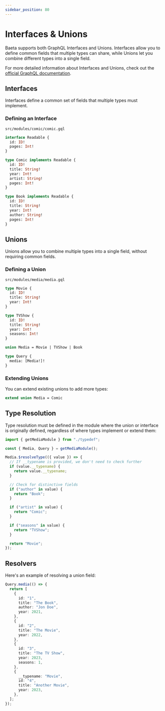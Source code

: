 ```yaml
---
sidebar_position: 80
---
```


# Interfaces & Unions

Baeta supports both GraphQL Interfaces and Unions. Interfaces allow you to define common fields that multiple types can share, while Unions let you combine different types into a single field.

For more detailed information about Interfaces and Unions, check out the [official GraphQL documentation](https://graphql.org/learn/schema/#interfaces).

## Interfaces

Interfaces define a common set of fields that multiple types must implement.

### Defining an Interface

`src/modules/comic/comic.gql`

```graphql
interface Readable {
  id: ID!
  pages: Int!
}

type Comic implements Readable {
  id: ID!
  title: String!
  year: Int!
  artist: String!
  pages: Int!
}

type Book implements Readable {
  id: ID!
  title: String!
  year: Int!
  author: String!
  pages: Int!
}
```

## Unions

Unions allow you to combine multiple types into a single field, without requiring common fields.

### Defining a Union

`src/modules/media/media.gql`

```graphql
type Movie {
  id: ID!
  title: String!
  year: Int!
}

type TVShow {
  id: ID!
  title: String!
  year: Int!
  seasons: Int!
}

union Media = Movie | TVShow | Book

type Query {
  media: [Media!]!
}
```

### Extending Unions

You can extend existing unions to add more types:

```graphql
extend union Media = Comic
```

## Type Resolution

Type resolution must be defined in the module where the union or interface is originally defined, regardless of where types implement or extend them:

```typescript
import { getMediaModule } from "./typedef";

const { Media, Query } = getMediaModule();

Media.$resolveType(({ value }) => {
  // If __typename is provided, we don't need to check further
  if (value.__typename) {
    return value.__typename;
  }

  // Check for distinctive fields
  if ("author" in value) {
    return "Book";
  }

  if ("artist" in value) {
    return "Comic";
  }

  if ("seasons" in value) {
    return "TVShow";
  }

  return "Movie";
});
```

## Resolvers

Here's an example of resolving a union field:

```typescript
Query.media(() => {
  return [
    {
      id: "1",
      title: "The Book",
      author: "Jon Doe",
      year: 2021,
    },
    {
      id: "2",
      title: "The Movie",
      year: 2022,
    },
    {
      id: "3",
      title: "The TV Show",
      year: 2023,
      seasons: 1,
    },
    {
      __typename: "Movie",
      id: "4",
      title: "Another Movie",
      year: 2023,
    },
  ];
});
```
